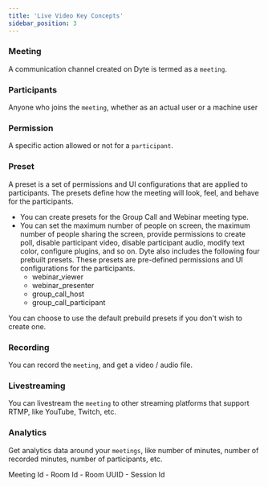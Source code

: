 ```yaml
---
title: 'Live Video Key Concepts'
sidebar_position: 3
---
```


### Meeting

A communication channel created on Dyte is termed as a `meeting`.

### Participants

Anyone who joins the `meeting`, whether as an actual user or a machine user

### Permission

A specific action allowed or not for a `participant`.

### Preset

A preset is a set of permissions and UI configurations that are applied to
participants. The presets define how the meeting will look, feel, and behave for
the participants.

- You can create presets for the Group Call and Webinar meeting type.
- You can set the maximum number of people on screen, the maximum number of
  people sharing the screen, provide permissions to create poll, disable
  participant video, disable participant audio, modify text color, configure
  plugins, and so on. Dyte also includes the following four prebuilt presets.
  These presets are pre-defined permissions and UI configurations for the
  participants.
  - webinar_viewer
  - webinar_presenter
  - group_call_host
  - group_call_participant

You can choose to use the default prebuild presets if you don't wish to create
one.

### Recording

You can record the `meeting`, and get a video / audio file.

### Livestreaming

You can livestream the `meeting` to other streaming platforms that support RTMP,
like YouTube, Twitch, etc.

### Analytics

Get analytics data around your `meetings`, like number of minutes, number of
recorded minutes, number of participants, etc.

Meeting Id - Room Id - Room UUID - Session Id
